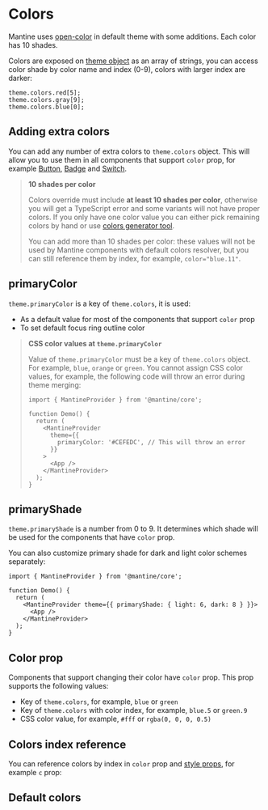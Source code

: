

# Colors

Mantine uses [open-color](https://yeun.github.io/open-color/) in default theme with some additions.
Each color has 10 shades.

Colors are exposed on [theme object](/theming/theme-object) as an array of strings,
you can access color shade by color name and index (0-9), colors with larger index are darker:

```tsx
theme.colors.red[5];
theme.colors.gray[9];
theme.colors.blue[0];
```

## Adding extra colors

You can add any number of extra colors to `theme.colors` object.
This will allow you to use them in all components that support `color` prop, for example
[Button](/core/button), [Badge](/core/badge) and [Switch](/core/switch).

<Demo data={ThemingDemos.colorsOverride} />

> **10 shades per color**
>
> Colors override must include **at least 10 shades per color**, otherwise you will get a TypeScript error
> and some variants will not have proper colors. If you only have one color value you can either
> pick remaining colors by hand or use [colors generator tool](/colors-generator).
>
> You can add more than 10 shades per color: these values will not be used by Mantine components with default colors resolver,
> but you can still reference them by index, for example, `color="blue.11"`.

## primaryColor

`theme.primaryColor` is a key of `theme.colors`, it is used:

- As a default value for most of the components that support `color` prop
- To set default focus ring outline color

<Demo data={ThemingDemos.primaryColor} />

> **CSS color values at `theme.primaryColor`**
>
> Value of `theme.primaryColor` must be a key of `theme.colors` object. For example, `blue`, `orange` or `green`.
> You cannot assign CSS color values, for example, the following code will throw an error during theme merging:
>
> ```tsx
> import { MantineProvider } from '@mantine/core';
>
> function Demo() {
>   return (
>     <MantineProvider
>       theme={{
>         primaryColor: '#CEFEDC', // This will throw an error
>       }}
>     >
>       <App />
>     </MantineProvider>
>   );
> }
> ```

## primaryShade

`theme.primaryShade` is a number from 0 to 9. It determines which shade will be used for the components that have `color` prop.

<Demo data={ThemingDemos.primaryShadeConfigurator} />

You can also customize primary shade for dark and light color schemes separately:

```tsx
import { MantineProvider } from '@mantine/core';

function Demo() {
  return (
    <MantineProvider theme={{ primaryShade: { light: 6, dark: 8 } }}>
      <App />
    </MantineProvider>
  );
}
```

## Color prop

Components that support changing their color have `color` prop. This prop supports the following values:

- Key of `theme.colors`, for example, `blue` or `green`
- Key of `theme.colors` with color index, for example, `blue.5` or `green.9`
- CSS color value, for example, `#fff` or `rgba(0, 0, 0, 0.5)`

<Demo data={ThemingDemos.colorProp} />

## Colors index reference

You can reference colors by index in `color` prop and [style props](/styles/style-props), for example `c` prop:

<Demo data={ThemingDemos.colorsIndexConfigurator} />

## Default colors

<ThemeColors />
